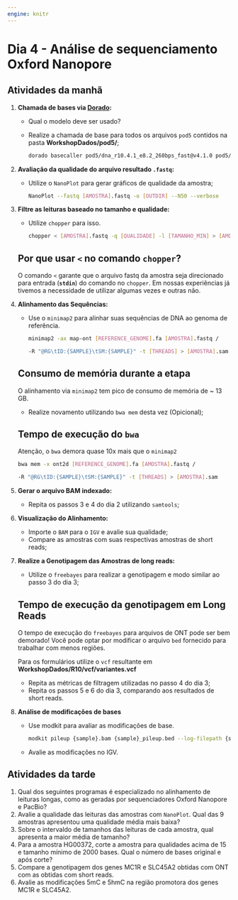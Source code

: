 ```yaml
---
engine: knitr
---
```


# Dia 4 - Análise de sequenciamento Oxford Nanopore {.unnumbered}

## Atividades da manhã

1.  **Chamada de bases via [Dorado](https://github.com/nanoporetech/dorado):**

    -   Qual o modelo deve ser usado?

    -   Realize a chamada de base para todos os arquivos `pod5` contidos na pasta **WorkshopDados/pod5/**;

        ```bash
        dorado basecaller pod5/dna_r10.4.1_e8.2_260bps_fast@v4.1.0 pod5/ --modified-bases 5mCG_5hmCG > calls.bam
        ```

2.  **Avaliação da qualidade do arquivo resultado `.fastq`:**

    -   Utilize o `NanoPlot` para gerar gráficos de qualidade da amostra;

        ```bash
        NanoPlot --fastq [AMOSTRA].fastq -o [OUTDIR] --N50 --verbose
        ```

3.  **Filtre as leituras baseado no tamanho e qualidade:**

    -   Utilize `chopper` para isso.

        ```bash
        chopper < [AMOSTRA].fastq -q [QUALIDADE] -l [TAMANHO_MIN] > [AMOSTRA]_filtrada.fastq
        ```

    ::: {.callout-important collapse="true"}
    ## Por que usar `<` no comando `chopper`?

    O comando `<` garante que o arquivo fastq da amostra seja direcionado para entrada (**`stdin`**) do comando no `chopper`. Em nossas experiências já tivemos a necessidade de utilizar algumas vezes e outras não.
    :::

4.  **Alinhamento das Sequências:**

    -   Use o `minimap2` para alinhar suas sequências de DNA ao genoma de referência.

        ```bash
        minimap2 -ax map-ont [REFERENCE_GENOME].fa [AMOSTRA].fastq /

        -R "@RG\tID:{SAMPLE}\tSM:{SAMPLE}" -t [THREADS] > [AMOSTRA].sam
        ```

    ::: callout-caution
    ## Consumo de memória durante a etapa

    O alinhamento via `minimap2` tem pico de consumo de memória de \~ 13 GB.
    :::

    -   Realize novamento utilizando `bwa mem` desta vez (Opicional);

    ::: callout-warning
    ## Tempo de execução do `bwa`

    Atenção, o `bwa` demora quase 10x mais que o `minimap2`
    :::

    ```bash
    bwa mem -x ont2d [REFERENCE_GENOME].fa [AMOSTRA].fastq /

    -R "@RG\tID:{SAMPLE}\tSM:{SAMPLE}" -t [THREADS] > [AMOSTRA].sam
    ```

5.  **Gerar o arquivo BAM indexado:**

    -   Repita os passos 3 e 4 do dia 2 utilizando `samtools`;

6.  **Visualização do Alinhamento:**

    -   Importe o `BAM` para o `IGV` e avalie sua qualidade;
    -   Compare as amostras com suas respectivas amostras de short reads;

7.  **Realize a Genotipagem das Amostras de long reads:**

    -   Utilize o `freebayes` para realizar a genotipagem e modo similar ao passo 3 do dia 3;

    ::: callout-warning
    ## Tempo de execução da genotipagem em Long Reads

    O tempo de execução do `freebayes` para arquivos de ONT pode ser bem demorado! Você pode optar por modificar o arquivo `bed` fornecido para trabalhar com menos regiões.

    Para os formulários utilize o `vcf` resultante em **WorkshopDados/R10/vcf/variantes.vcf**
    :::

    -   Repita as métricas de filtragem utilizadas no passo 4 do dia 3;
    -   Repita os passos 5 e 6 do dia 3, comparando aos resultados de short reads.

8.  **Análise de modificações de bases**

    -   Use modkit para avaliar as modificações de base.

        ```bash
        modkit pileup {sample}.bam {sample}_pileup.bed --log-filepath {sample}.log --ref path/to/reference.fasta
        ```

    -   Avalie as modificações no IGV.

## Atividades da tarde

1.  Qual dos seguintes programas é especializado no alinhamento de leituras longas, como as geradas por sequenciadores Oxford Nanopore e PacBio?
2.  Avalie a qualidade das leituras das amostras com `NanoPlot`. Qual das 9 amostras apresentou uma qualidade média mais baixa?
3.  Sobre o intervaldo de tamanhos das leituras de cada amostra, qual apresenta a maior média de tamanho?
4.  Para a amostra HG00372, corte a amostra para qualidades acima de 15 e tamanho mínimo de 2000 bases. Qual o número de bases original e após corte?
5.  Compare a genotipagem dos genes MC1R e SLC45A2 obtidas com ONT com as obtidas com short reads.
6.  Avalie as modificações 5mC e 5hmC na região promotora dos genes MC1R e SLC45A2.
